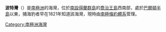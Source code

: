 {{coord|62|14|S|58|42|W|display=title}}

'''波特灣'''（{{lang-en|Potter Cove}}）是[[南極洲|南極洲]]的海灣，位於[[南設得蘭群島|南設得蘭群島]]的[[喬治王島|喬治王島]]西南部，處於[[巴爾頓半島|巴爾頓半島]]以東，捕海豹者早在1821年知道該海灣，現時由[[南極條約體系|南極條約體系]]管理。

{{Antarctica-geo-stub}}
[[Category:南極洲海灣|Category:南極洲海灣]]